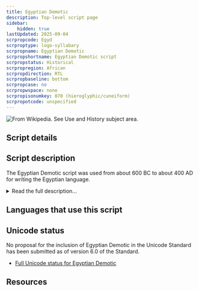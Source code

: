 ```yaml
---
title: Egyptian Demotic
description: Top-level script page
sidebar:
    hidden: true
lastUpdated: 2025-09-04
scrpropcode: Egyd
scrproptype: logo-syllabary
scrpropname: Egyptian Demotic
scrpropshortname: Egyptian Demotic script
scrpropstatus: Historical
scrpropregion: African
scrpropdirection: RTL
scrpropbaseline: bottom
scrpropcase: no
scrpropwspace: none
scrpropisonumkey: 070 (hieroglyphic/cuneiform)
scrpropotcode: unspecified
---
```



![](../images/egyd-sample.png "From Wikipedia. See Use and History subject area.")

## Script details

<ScriptDetails />

## Script description

The Egyptian Demotic script was used from about 600 BC to about 400 AD for writing the Egyptian language.

<details>
<summary>Read the full description...</summary>Demotic writing descended from Egyptian Hieratic writing, the manuscript writing system which was used alongside Hieroglyphics, and it was later used in place of both of these scripts. The development of the Demotic script is generally divided into three periods, Early, Middle (Ptolemaic) and Late (Roman). Demotic was mostly written on papyrus, embalming fabric and other soft surfaces, but was sometimes also inscribed in stone, the most famous example being the middle section of the Rosetta Stone. Initially the script was used primarily in an administrative context; later it came to be used for literary and religious texts also. It was gradually supplanted by the Coptic alphabet from 300 AD onwards.

Egyptian Demotic was a cursive script, written from right to left. It was similar in form to hieroglyphic and hieratic writing, in that it used a combination of logographic and phonetic signs. It reproduced many of the same shapes of the pictographs of the earlier scripts, in a more cursive form which no longer necessarily resembled the concepts/objects they represented. New words for which there was no pre-existing sign were spelled using phonetic symbols.
</details>

## Languages that use this script

<WsList script='Egyd' wsMax='5' />

## Unicode status

No proposal for the inclusion of Egyptian Demotic in the Unicode Standard has been submitted as of version 6.0 of the Standard.

- [Full Unicode status for Egyptian Demotic](/scrlang/unicode/egyd-unicode)



## Resources

<ScriptResources detailSummary='seemore' />

